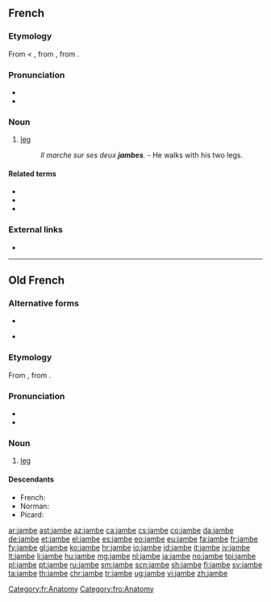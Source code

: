 ==French==

===Etymology===
From {{etyl|fro|fr}} {{m|fro|jambe}} < {{etyl|LL.|fr}} {{m|la|gamba}}, from {{etyl|grc|fr}} {{m|grc|κάμπη}}, from {{etyl|ine-pro|fr}} {{m|ine-pro|*kamp-||to bend; crooked}}.

===Pronunciation===
* {{audio|Fr-jambe.ogg|audio|lang=fr}}
* {{IPA|/ʒɑ̃b/|lang=fr}}

===Noun===
{{fr-noun|f}}

# [[leg]]
#: ''Il marche sur ses deux '''jambes'''.'' - He walks with his two legs.

====Related terms====
* {{l|fr|jambage}}
* {{l|fr|jambière}}
* {{l|fr|jambon}}

===External links===
* {{R:TLFi}}

[[Category:fr:Anatomy]]

----

==Old French==

===Alternative forms===
* {{l|fro|gambe}}
* {{qualifier|Picardy}} {{l|fro|ganbe}}

===Etymology===
From {{der|fro|LL.|gamba}}, from {{der|fro|grc|κάμπη}}.

===Pronunciation===
* {{IPA|/ˈdʒãn.bə/|lang=fro}}
* {{homophones|gambe|ganbe|lang=fro}}

===Noun===
{{fro-noun|f}}

# [[leg]]

====Descendants====
* French: {{l|fr|jambe}}
* Norman: {{l|nrf|gambe}}
* Picard: {{l|pcd|gambe}}

[[Category:fro:Anatomy]]

[[ar:jambe]]
[[ast:jambe]]
[[az:jambe]]
[[ca:jambe]]
[[cs:jambe]]
[[co:jambe]]
[[da:jambe]]
[[de:jambe]]
[[et:jambe]]
[[el:jambe]]
[[es:jambe]]
[[eo:jambe]]
[[eu:jambe]]
[[fa:jambe]]
[[fr:jambe]]
[[fy:jambe]]
[[gl:jambe]]
[[ko:jambe]]
[[hr:jambe]]
[[io:jambe]]
[[id:jambe]]
[[it:jambe]]
[[jv:jambe]]
[[lt:jambe]]
[[li:jambe]]
[[hu:jambe]]
[[mg:jambe]]
[[nl:jambe]]
[[ja:jambe]]
[[no:jambe]]
[[tpi:jambe]]
[[pl:jambe]]
[[pt:jambe]]
[[ru:jambe]]
[[sm:jambe]]
[[scn:jambe]]
[[sh:jambe]]
[[fi:jambe]]
[[sv:jambe]]
[[ta:jambe]]
[[th:jambe]]
[[chr:jambe]]
[[tr:jambe]]
[[ug:jambe]]
[[vi:jambe]]
[[zh:jambe]]